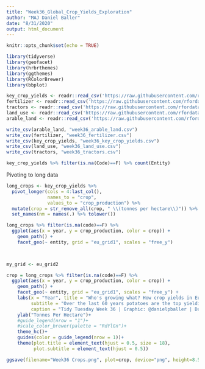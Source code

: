 ```yaml
---
title: "Week36_Global_Crop_Yields_Exploration"
author: "MAJ Daniel Baller"
date: "8/31/2020"
output: html_document
---
```


```r
knitr::opts_chunk$set(echo = TRUE)
```

```r
library(tidyverse)
library(geofacet)
library(hrbrthemes)
library(ggthemes)
library(RColorBrewer)
library(bbplot)
```

```r
key_crop_yields <- readr::read_csv('https://raw.githubusercontent.com/rfordatascience/tidytuesday/master/data/2020/2020-09-01/key_crop_yields.csv')
fertilizer <- readr::read_csv('https://raw.githubusercontent.com/rfordatascience/tidytuesday/master/data/2020/2020-09-01/cereal_crop_yield_vs_fertilizer_application.csv')
tractors <- readr::read_csv('https://raw.githubusercontent.com/rfordatascience/tidytuesday/master/data/2020/2020-09-01/cereal_yields_vs_tractor_inputs_in_agriculture.csv')
land_use <- readr::read_csv('https://raw.githubusercontent.com/rfordatascience/tidytuesday/master/data/2020/2020-09-01/land_use_vs_yield_change_in_cereal_production.csv')
arable_land <- readr::read_csv('https://raw.githubusercontent.com/rfordatascience/tidytuesday/master/data/2020/2020-09-01/arable_land_pin.csv')
```

```r
write_csv(arable_land, "week36_arable_land.csv")
write_csv(fertilizer, "week36_fertilizer.csv")
write_csv(key_crop_yields, "week36_key_crop_yields.csv")
write_csv(land_use, "week36_land_use.csv")
write_csv(tractors, "week36_tractors.csv")
```

```r
key_crop_yields %>% filter(is.na(Code)==F) %>% count(Entity)
```

Pivoting to long data
```r
long_crops <- key_crop_yields %>% 
  pivot_longer(cols = 4:last_col(),
               names_to = "crop", 
               values_to = "crop_production") %>% 
  mutate(crop = str_remove_all(crop, " \\(tonnes per hectare\\)")) %>% 
  set_names(nm = names(.) %>% tolower())
```

```r
long_crops %>% filter(is.na(code)==F) %>% 
  ggplot(aes(x = year, y = crop_production, color = crop)) +
    geom_path() +
    facet_geo(~ entity, grid = "eu_grid1", scales = "free_y") 

  

my_grid <- eu_grid2

crop = long_crops %>% filter(is.na(code)==F) %>% 
  ggplot(aes(x = year, y = crop_production, color = crop)) +
    geom_path() +
    facet_geo(~ entity, grid = "eu_grid1", scales = "free_y") +
    labs(x = "Year", title = "Who's growing what? How crop yields in Europe have changed from 1960-2020", color = "Crop", 
         subtitle = "Over the last 60 years potatoes are the top yielding crop in most of Europe.",
         caption = "Tidy Tuesday Week 36 | Graphic: @danielpballer | Data: Our World in Data")+
    ylab("Tonnes Per Hectare")+
    #guide_legend(nrow = "1")+
    #scale_color_brewer(palette = "RdYlGn")+
    theme_hc()+
    guides(color = guide_legend(nrow = 1))+
    theme(plot.title = element_text(hjust = 0.5, size = 18),
          plot.subtitle = element_text(hjust = 0.5))

ggsave(filename="Week36 Crops.png", plot=crop, device="png", height=8.5, width=11, units="in", dpi=800)
```

